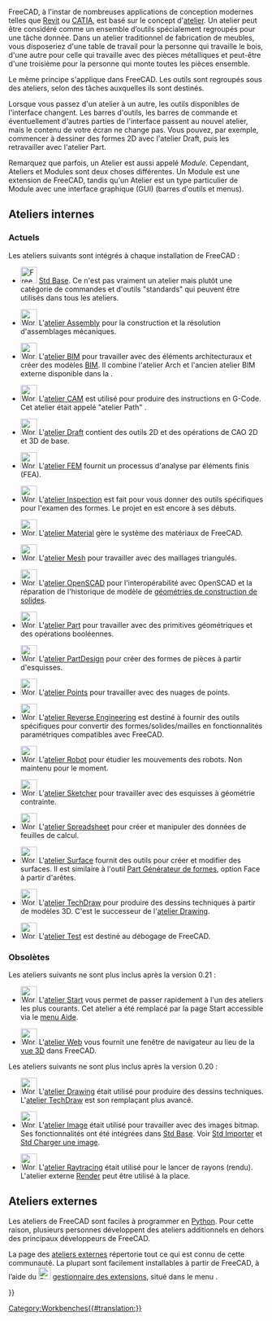<languages/>

<div class="mw-translate-fuzzy">
{{Docnav/fr
|[[Property_editor/fr|Éditeur de propriétés]]
|[[Std_Base/fr|Std Base]]
|IconL=
|IconR=Freecad.svg
}}
</div>

FreeCAD, à l'instar de nombreuses applications de conception modernes telles que [https://fr.wikipedia.org/wiki/Revit Revit] ou [https://fr.wikipedia.org/wiki/CATIA CATIA], est basé sur le concept d'[https://fr.wikipedia.org/wiki/Établi atelier]. Un atelier peut être considéré comme un ensemble d’outils spécialement regroupés pour une tâche donnée. Dans un atelier traditionnel de fabrication de meubles, vous disposeriez d'une table de travail pour la personne qui travaille le bois, d'une autre pour celle qui travaille avec des pièces métalliques et peut-être d'une troisième pour la personne qui monte toutes les pièces ensemble.

Le même principe s'applique dans FreeCAD. Les outils sont regroupés sous des ateliers, selon des tâches auxquelles ils sont destinés.

Lorsque vous passez d'un atelier à un autre, les outils disponibles de l'interface changent. Les barres d'outils, les barres de commande et éventuellement d'autres parties de l'interface passent au nouvel atelier, mais le contenu de votre écran ne change pas. Vous pouvez, par exemple, commencer à dessiner des formes 2D avec l'atelier Draft, puis les retravailler avec l'atelier Part.

Remarquez que parfois, un Atelier est aussi appelé ''Module''. Cependant, Ateliers et Modules sont deux choses différentes. Un Module est une extension de FreeCAD, tandis qu'un Atelier est un type particulier de Module avec une interface graphique (GUI) (barres d'outils et menus).

<span id="Built-in_workbenches"></span>
== Ateliers internes ==

<span id="Current"></span>
===Actuels===

Les ateliers suivants sont intégrés à chaque installation de FreeCAD :

<!--Veuillez garder cette liste cohérente avec Online_Help_Toc, User_hub et Manual:The_FreeCAD_Interface-->
* [[Image:Freecad.svg|32px]] [[Std_Base/fr|Std Base]]. Ce n'est pas vraiment un atelier mais plutôt une catégorie de commandes et d'outils "standards" qui peuvent être utilisés dans tous les ateliers.

* [[Image:Workbench_Assembly.svg|32px]] L'[[Assembly_Workbench/fr|atelier Assembly]] pour la construction et la résolution d'assemblages mécaniques. {{Version/fr|1.0}}

* [[Image:Workbench_BIM.svg|32px]] L'[[BIM_Workbench/fr|atelier BIM]] pour travailler avec des éléments architecturaux et créer des modèles [https://fr.wikipedia.org/wiki/Building_information_modeling BIM]. Il combine l'atelier Arch et l'ancien atelier BIM externe disponible dans la {{VersionMinus/fr|0.21}}.

* [[Image:Workbench_CAM.svg|32px]] L'[[CAM_Workbench/fr|atelier CAM]] est utilisé pour produire des instructions en G-Code. Cet atelier était appelé "atelier Path" {{VersionMinus/fr|0.21}}.

* [[Image:Workbench_Draft.svg|32px]] L'[[Draft_Workbench/fr|atelier Draft]] contient des outils 2D et des opérations de CAO 2D et 3D de base.

* [[Image:Workbench_FEM.svg|32px]] L'[[FEM_Workbench/fr|atelier FEM]] fournit un processus d'analyse par éléments finis (FEA).

* [[Image:Workbench_Inspection.svg|32px]] L'[[Inspection_Workbench/fr|atelier Inspection]] est fait pour vous donner des outils spécifiques pour l'examen des formes. Le projet en est encore à ses débuts.

* [[Image:Workbench_Material.svg|32px]] L'[[Material_Workbench/fr|atelier Material]] gère le système des matériaux de FreeCAD. {{Version/fr|1.0}}

* [[Image:Workbench_Mesh.svg|32px]] L'[[Mesh_Workbench/fr|atelier Mesh]] pour travailler avec des maillages triangulés.

* [[Image:Workbench_OpenSCAD.svg|32px]] L'[[OpenSCAD_Workbench/fr|atelier OpenSCAD]] pour l'interopérabilité avec OpenSCAD et la réparation de l'historique de modèle de [[Constructive_solid_geometry/fr|géométries de construction de solides]].

* [[Image:Workbench_Part.svg|32px]] L'[[Part_Workbench/fr|atelier Part]] pour travailler avec des primitives géométriques et des opérations booléennes.

* [[Image:Workbench_PartDesign.svg|32px]] L'[[PartDesign_Workbench/fr|atelier PartDesign]] pour créer des formes de pièces à partir d'esquisses.

* [[Image:Workbench_Points.svg|32px]] L'[[Points_Workbench/fr|atelier Points]] pour travailler avec des nuages de points.

* [[Image:Workbench_Reverse_Engineering.svg|32px]] L'[[Reverse_Engineering_Workbench/fr|atelier Reverse Engineering]] est destiné à fournir des outils spécifiques pour convertir des formes/solides/mailles en fonctionnalités paramétriques compatibles avec FreeCAD.

* [[Image:Workbench_Robot.svg|32px]] L'[[Robot_Workbench/fr|atelier Robot]] pour étudier les mouvements des robots. Non maintenu pour le moment.

* [[Image:Workbench_Sketcher.svg|32px]] L'[[Sketcher_Workbench/fr|atelier Sketcher]] pour travailler avec des esquisses à géométrie contrainte.

* [[Image:Workbench_Spreadsheet.svg|32px]] L'[[Spreadsheet_Workbench/fr|atelier Spreadsheet]] pour créer et manipuler des données de feuilles de calcul.

* [[Image:Workbench_Surface.svg|32px]] L'[[Surface_Workbench/fr|atelier Surface]] fournit des outils pour créer et modifier des surfaces. Il est similaire à l'outil [[Part_Builder/fr|Part Générateur de formes]], option Face à partir d'arêtes.

* [[Image:Workbench_TechDraw.svg|32px]] L'[[TechDraw_Workbench/fr|atelier TechDraw]] pour produire des dessins techniques à partir de modèles 3D. C'est le successeur de l'[[Drawing_Workbench/fr|atelier Drawing]].

* [[Image:Workbench_Test.svg|32px]] L'[[Testing/fr|atelier Test]] est destiné au débogage de FreeCAD.

<span id="Obsolete"></span>
=== Obsolètes ===

Les ateliers suivants ne sont plus inclus après la version 0.21 :

* [[Image:Workbench_Start.svg|32px]] L'[[Start_Workbench/fr|atelier Start]] vous permet de passer rapidement à l'un des ateliers les plus courants. Cet atelier a été remplacé par la page Start accessible via le [[Std_Help_Menu/fr|menu Aide]].

* [[Image:Workbench_Web.svg|32px]] L'[[Web_Workbench/fr|atelier Web]] vous fournit une fenêtre de navigateur au lieu de la [[3D_view/fr|vue 3D]] dans FreeCAD.

Les ateliers suivants ne sont plus inclus après la version 0.20 :

* [[Image:Workbench_Drawing.svg|32px]] L'[[Drawing_Workbench/fr|atelier Drawing]] était utilisé pour produire des dessins techniques. L'[[TechDraw_Workbench/fr|atelier TechDraw]] est son remplaçant plus avancé.

* [[Image:Workbench_Image.svg|32px]] L'[[Image_Workbench/fr|atelier Image]] était utilisé pour travailler avec des images bitmap. Ses fonctionnalités ont été intégrées dans [[Std_Base/fr|Std Base]]. Voir [[Std_Import/fr|Std Importer]] et [[Std_ViewLoadImage/fr|Std Charger une image]].

* [[Image:Workbench_Raytracing.svg|32px]] L'[[Raytracing_Workbench/fr|atelier Raytracing]] était utilisé pour le lancer de rayons (rendu). L'atelier externe [https://github.com/FreeCAD/FreeCAD-render Render] peut être utilisé à la place.

<span id="External_workbenches"></span>
== Ateliers externes ==

Les ateliers de FreeCAD sont faciles à programmer en [[Python/fr|Python]]. Pour cette raison, plusieurs personnes développent des ateliers additionnels en dehors des principaux développeurs de FreeCAD.

La page des [[External_workbenches/fr|ateliers externes]] répertorie tout ce qui est connu de cette communauté. La plupart sont facilement installables à partir de FreeCAD, à l’aide du [[Image:Std_AddonMgr.svg|24px]] [[Std_AddonMgr/fr|gestionnaire des extensions]], situé dans le menu {{MenuCommand|Outils → Gestionnaire des extensions}}. 


<div class="mw-translate-fuzzy">
{{Docnav/fr
|[[Property_editor/fr|Éditeur de propriétés]]
|[[Std_Base/fr|Std Base]]
|IconL=
|IconR=Freecad.svg
}}
</div>

{{Userdocnavi{{#translation:}}}}
[[Category:Workbenches{{#translation:}}]]